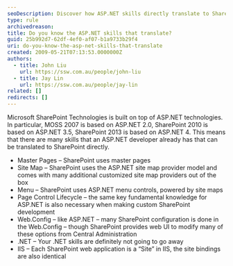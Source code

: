 ```yaml
---
seoDescription: Discover how ASP.NET skills directly translate to SharePoint development, leveraging master pages, site maps, menus, and more.
type: rule
archivedreason:
title: Do you know the ASP.NET skills that translate?
guid: 25b992d7-62df-4ef0-af07-b1a9733b29f4
uri: do-you-know-the-asp-net-skills-that-translate
created: 2009-05-21T07:13:53.0000000Z
authors:
  - title: John Liu
    url: https://ssw.com.au/people/john-liu
  - title: Jay Lin
    url: https://ssw.com.au/people/jay-lin
related: []
redirects: []
---
```


Microsoft SharePoint Technologies is built on top of ASP.NET technologies.  In particular, MOSS 2007 is based on ASP.NET 2.0, SharePoint 2010 is based on ASP.NET 3.5, SharePoint 2013 is based on ASP.NET 4.
This means that there are many skills that an ASP.NET developer already has that can be translated to SharePoint directly.

- Master Pages – SharePoint uses master pages
- Site Map – SharePoint uses the ASP.NET site map provider model and comes with many additional customized site map providers out of the box
- Menu – SharePoint uses ASP.NET menu controls, powered by site maps
- Page Control Lifecycle – the same key fundamental knowledge for ASP.NET is also necessary when making custom SharePoint development
- Web.Config – like ASP.NET – many SharePoint configuration is done in the Web.Config – though SharePoint provides web UI to modify many of these options from Central Administration
- .NET – Your .NET skills are definitely not going to go away
- IIS – Each SharePoint web application is a “Site” in IIS, the site bindings are also identical